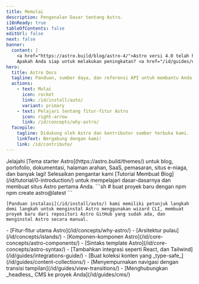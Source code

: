 ```yaml
---
title: Memulai
description: Pengenalan Dasar tentang Astro.
i18nReady: true
tableOfContents: false
editUrl: false
next: false
banner:
  content: |
    <a href="https://astro.build/blog/astro-4/">Astro versi 4.0 telah hadir!</a>
    Apakah Anda siap untuk melakukan peningkatan? <a href="/id/guides/upgrade-to/v4/">Baca panduan peningkatan kami</a>.
hero:
  title: Astro Docs
  tagline: Panduan, sumber daya, dan referensi API untuk membantu Anda membangun dengan Astro.
  actions:
    - text: Mulai
      icon: rocket
      link: /id/install/auto/
      variant: primary
    - text: Pelajari tentang fitur-fitur Astro
      icon: right-arrow
      link: /id/concepts/why-astro/
  facepile:
    tagline: Didukung oleh Astro dan kontributor sumber terbuka kami.
    linkText: Bergabung dengan kami!
    link: /id/contribute/
---
```



<CardGrid>
  <Card title="Apa yang akan Anda bangun dengan Astro?" icon="laptop">
    Jelajahi [Tema starter Astro](https://astro.build/themes/) untuk blog, portofolio, dokumentasi, halaman arahan, SaaS, pemasaran, situs e-niaga, dan banyak lagi!
  </Card>

  <Card title="Ikuti tur dengan pemandu" icon="star">
    Selesaikan pengantar kami [Tutorial Membuat Blog](/id/tutorial/0-introduction/) untuk mempelajari dasar-dasarnya dan membuat situs Astro pertama Anda.
  </Card>

  <SplitCard title="Mulai proyek baru" icon="rocket">
    ```sh
    # buat proyek baru dengan npm
    npm create astro@latest
    ```
    
    [Panduan instalasi](/id/install/auto/) kami memiliki petunjuk langkah demi langkah untuk menginstal Astro menggunakan wizard CLI, membuat proyek baru dari repositori Astro GitHub yang sudah ada, dan menginstal Astro secara manual.
  </SplitCard>

  <ListCard title="Pelajari" icon="open-book">
    - [Fitur-fitur utama Astro](/id/concepts/why-astro/)
    - [Arsitektur pulau](/id/concepts/islands/)
    - [Komponen-komponen Astro](/id/core-concepts/astro-components/)
    - [Sintaks template Astro](/id/core-concepts/astro-syntax/)
  </ListCard>

  <ListCard title="Perluas" icon="puzzle">
    - [Tambahkan integrasi seperti React, dan Tailwind](/id/guides/integrations-guide/)
    - [Buat koleksi konten yang _type-safe_](/id/guides/content-collections/)
    - [Menyempurnakan navigasi dengan transisi tampilan](/id/guides/view-transitions/)
    - [Menghubungkan _headless_ CMS ke proyek Anda](/id/guides/cms/)
  </ListCard>
</CardGrid>

<Discord title="Punya pertanyaan atau ingin terlibat?" cta="Bergabunglah dengan Discord kami"/>
